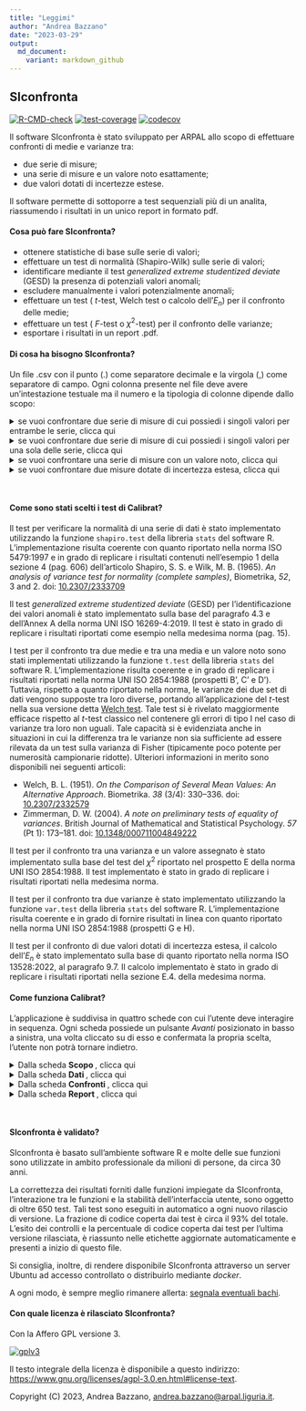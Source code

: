 ```yaml
---
title: "Leggimi"
author: "Andrea Bazzano"
date: "2023-03-29"
output:
  md_document:
    variant: markdown_github
---
```


## SIconfronta
<!-- badges: start -->
[![R-CMD-check](https://github.com/andreabz/SIconfronta/actions/workflows/check-standard.yaml/badge.svg)](https://github.com/andreabz/SIconfronta/actions/workflows/check-standard.yaml) [![test-coverage](https://github.com/andreabz/SIconfronta/actions/workflows/test-coverage.yaml/badge.svg)](https://github.com/andreabz/SIconfronta/actions/workflows/test-coverage.yaml)
[![codecov](https://codecov.io/gh/andreabz/SIconfronta/branch/master/graph/badge.svg?token=XLFI6Z4IBG)](https://codecov.io/gh/andreabz/SIconfronta)
<!-- badges: end -->


Il software SIconfronta è stato sviluppato per ARPAL allo scopo di effettuare confronti
di medie e varianze tra:

* due serie di misure;
* una serie di misure e un valore noto esattamente;
* due valori dotati di incertezze estese.

Il software permette di sottoporre a test sequenziali più di un analita, riassumendo
i risultati in un unico report in formato pdf.


#### Cosa può fare SIconfronta?

* ottenere statistiche di base sulle serie di valori;
* effettuare un test di normalità (Shapiro-Wilk) sulle serie di valori;
* identificare mediante il test _generalized extreme studentized deviate_ (GESD) la presenza di potenziali valori anomali;
* escludere manualmente i valori potenzialmente anomali;
* effettuare un test ( $t$-test, Welch test o calcolo dell'$E_n$) per il confronto delle medie;
* effettuare un test ( $F$-test o $\chi^2$-test) per il confronto delle varianze;
* esportare i risultati in un report .pdf.


#### Di cosa ha bisogno SIconfronta?
Un file .csv con il punto (.) come separatore decimale e la virgola (,) come 
separatore di campo. 
Ogni colonna presente nel file deve avere un'intestazione testuale ma il numero
e la tipologia di colonne dipende dallo scopo:

<details>

<summary> se vuoi confrontare due serie di misure di cui possiedi i singoli valori 
per entrambe le serie, clicca qui </summary>

Ti servirà organizzare il file con:

  * una colonna testuale con i nomi degli analiti di interesse;
  * una colonna testuale con due soli valori, di modo da permettere l'identificazione 
  del gruppo di appartenenza dei singoli valori;
  * una colonna numerica con i valori delle misure.
  
Ognuna delle due serie potrà avere da un minimo di 5 a un massimo di 30 valori 
per ogni coppia formata dall'identificativo dell'analita e del gruppo

</details>

<details>

<summary> se vuoi confrontare due serie di misure di cui possiedi i singoli valori
per una sola delle serie, clicca qui </summary>

Ti servirà organizzare il file con:
  * una colonna testuale con i nomi degli analiti di interesse;
  * una colonna testuale con il nome del gruppo di appartenenza dei valori;
  * una colonna numerica con i valori delle misure.
  
Inoltre, nel corso dell'esecuzione dei test, per la serie di misure per cui non si
dispongono i singoli valori, si dovranno inserire:

  * il nome del gruppo;
  * il valore della media;
  * il valore di deviazione standard;
  * la numerosità.

La serie per cui sono disponibili le singole misure, potrà avere da un minimo di 5 a
un massimo di 30 valori per ogni coppia formata dall'identificativo dell'analita e del gruppo.

</details>

<details>

<summary> se vuoi confrontare una serie di misure con un valore noto, clicca qui </summary>

Ti servirà organizzare il file con:

  * una colonna testuale con i nomi degli analiti di interesse;
  * una colonna testuale con il nome del gruppo di appartenenza dei valori disponibili;
  * una colonna numerica con i valori delle misure.
    
Inoltre, nel corso dell'esecuzione dei test si dovranno inserire:

  * il nome da assegnare al valore noto;
  * il valore noto con cui operare il confronto.
  
La serie di misure potrà avere da un minimo di 5 a un massimo di 30 valori 
per ogni coppia formata dall'identificativo dell'analita e del gruppo.

</details>

<details>

<summary>  se vuoi confrontare due misure dotate di incertezza estesa, clicca qui </summary>

Ti servirà organizzare il file con:

  * una colonna testuale con i nomi degli analiti di interesse;
  * una colonna testuale con il nome del gruppo di appartenenza dei valori disponibili;
  * una colonna numerica con i valori delle misure;
  * una colonna numerica con i valori delle incertezze estese delle misure.
  
Può essere presente solo un valore per ogni coppia formata dall'identificativo 
dell'analita e del gruppo

</details>

<br>


#### Come sono stati scelti i test di Calibrat?

Il test per verificare la normalità di una serie di dati è stato implementato utilizzando
la funzione `shapiro.test` della libreria `stats` del software R.
L'implementazione risulta coerente con quanto riportato nella norma ISO 5479:1997 e in grado
di replicare i risultati contenuti nell'esempio 1 della sezione 4 (pag. 606) dell'articolo 
Shapiro, S. S. e Wilk, M. B. (1965).
_An analysis of variance test for normality (complete samples)_,
Biometrika, *52*, 3 and 2. doi: [10.2307/2333709](https://doi.org/10.2307/2333709)

Il test _generalized extreme studentized deviate_ (GESD) per l'identificazione dei valori anomali è
stato implementato sulla base del paragrafo 4.3 e dell'Annex A della norma UNI ISO 16269-4:2019.
Il test è stato in grado di replicare i risultati riportati come esempio nella medesima norma (pag. 15).

I test per il confronto tra due medie e tra una media e un valore noto sono stati implementati
utilizzando la funzione `t.test` della libreria `stats` del software R.
L'implementazione risulta coerente e in grado di replicare i risultati riportati nella norma
UNI ISO 2854:1988 (prospetti B', C' e D').
Tuttavia, rispetto a quanto riportato nella norma, le varianze dei due set di dati vengono supposte
tra loro diverse, portando all'applicazione del _t_-test nella sua versione detta
[Welch test](https://en.wikipedia.org/wiki/Welch%27s_t-test). Tale test si è rivelato maggiormente
efficace rispetto al _t_-test classico nel contenere gli errori di tipo I nel caso di varianze 
tra loro non uguali. Tale capacità si è evidenziata anche in situazioni in cui la differenza tra
le varianze non sia sufficiente ad essere rilevata da un test sulla varianza di Fisher 
(tipicamente poco potente per numerosità campionarie ridotte).
Ulteriori informazioni in merito sono disponibili nei seguenti articoli:

 - Welch, B. L. (1951). _On the Comparison of Several Mean Values: An Alternative Approach_. 
 Biometrika. *38* (3/4): 330–336. doi: [10.2307/2332579](https://doi.org/10.2307%2F2332579)
 - Zimmerman, D. W. (2004). _A note on preliminary tests of equality of variances_. 
 British Journal of Mathematical and Statistical Psychology. *57* (Pt 1): 173–181. 
 doi: [10.1348/000711004849222](https://doi.org/10.1348%2F000711004849222)
 
Il test per il confronto tra una varianza e un valore assegnato è stato implementato sulla base
del test del $\chi^2$ riportato nel prospetto E della norma UNI ISO 2854:1988.
Il test implementato è stato in grado di replicare i risultati riportati nella medesima norma.

Il test per il confronto tra due varianze è stato implementato utilizzando la funzione
`var.test` della libreria `stats` del software R.
L'implementazione risulta coerente e in grado di fornire risultati in linea con quanto riportato
nella norma UNI ISO 2854:1988 (prospetti G e H).

Il test per il confronto di due valori dotati di incertezza estesa, il calcolo dell'$E_n$ è
stato implementato sulla base di quanto riportato nella norma ISO 13528:2022, al paragrafo 9.7.
Il calcolo implementato è stato in grado di replicare i risultati riportati nella sezione
E.4. della medesima norma.


#### Come funziona Calibrat?
L'applicazione è suddivisa in quattro schede con cui l'utente deve interagire in sequenza.
Ogni scheda possiede un pulsante _Avanti_ posizionato in basso a sinistra, una volta cliccato
su di esso e confermata la propria scelta, l'utente non potrà tornare indietro.

<details>

<summary> Dalla scheda <b> Scopo </b>, clicca qui </summary>

  1. selezionare una delle opzioni disponibili;
  2. leggere le istruzioni nella parte a destra dello schermo;
  3. cliccare su _Avanti_ e confermare la propria scelta.
  
</details>

<details>

<summary> Dalla scheda <b> Dati </b>, clicca qui </summary>

  1. leggere le istruzioni nella parte destra dello schermo;
  2. caricare il file .csv;
  3. controllare e selezionare le variabili di interesse nei menù a tendina;
  4. cliccare su _Avanti_ e confermare la propria scelta.
  
</details>

<details>

<summary> Dalla scheda <b> Confronti </b>, clicca qui </summary>

  1. leggere le istruzioni nella parte a destra dello schermo;
  2. selezionare il parametro di interesse;
  3. digitare le unità di misura;
  4. digitare le eventuali altre informazioni richieste e, se presente, cliccare _Calcola_;
  5. specificare l'ipotesi alternativa per i test e il loro livello di confidenza;
  6. visualizzare il grafici e le statistiche di base;
  7. eventualmente rimuovere dei punti cliccando su di essi;
  8. visualizzare gli esiti dei test spostandosi tra le schede nella parte destra dello schermo;
  9. cliccare su _Salva_ per salvare il risultato;
  10. ripetere i punti dal 2. al 9. per tutti gli analiti di interesse;
  11. cliccare su _Avanti_ e confermare la propria scelta.
  
Nel caso si voglia modificare un risultato già salvato:

  1. accedere al menù a tendina in alto;
  2. selezionare il parametro di interesse;
  3. cliccare su _Cancella_;
  4. fare le modifiche volute;
  5. cliccare su _Salva_;
  6. seguire i punti 10. e 11. dell'elenco puntato precedente.
  
</details>

<details>

<summary> Dalla scheda <b> Report </b>, clicca qui </summary>

  1. completare i campi con le informazioni accessorie;
  2. selezionare le sezioni da includere nel report;
  3. cliccare su _Crea il report_;
  4. aspettare che il file .pdf compaia tra i file scaricati.
  
</details>

<br>


#### SIconfronta è validato?
SIconfronta è basato sull'ambiente software R e molte delle sue funzioni sono utilizzate
in ambito professionale da milioni di persone, da circa 30 anni.

La correttezza dei risultati forniti dalle funzioni impiegate da SIconfronta, l'interazione
tra le funzioni e la stabilità dell'interfaccia utente, sono oggetto di oltre 650 test.
Tali test sono eseguiti in automatico a ogni nuovo rilascio di versione.
La frazione di codice coperta dai test è circa il 93% del totale.
L'esito dei controlli e la percentuale di codice coperta dai test per l'ultima versione rilasciata,
è riassunto nelle etichette aggiornate automaticamente e presenti a inizio di questo file.

Si consiglia, inoltre, di rendere disponibile SIconfronta attraverso un server Ubuntu ad
accesso controllato o distribuirlo mediante _docker_. 

A ogni modo, è sempre meglio rimanere allerta: [segnala eventuali bachi](mailto:andrea.bazzano@arpal.liguria.it).


#### Con quale licenza è rilasciato SIconfronta?
Con la Affero GPL versione 3.

[![gplv3](https://www.gnu.org/graphics/agplv3-with-text-100x42.png)](https://www.gnu.org/graphics/agplv3-with-text-100x42.png)

Il testo integrale della licenza è disponibile a questo indirizzo:
[https://www.gnu.org/licenses/agpl-3.0.en.html#license-text](https://www.gnu.org/licenses/agpl-3.0.en.html#license-text).


Copyright (C) 2023, Andrea Bazzano, [andrea.bazzano@arpal.liguria.it](mailto:andrea.bazzano@arpal.liguria.it).
